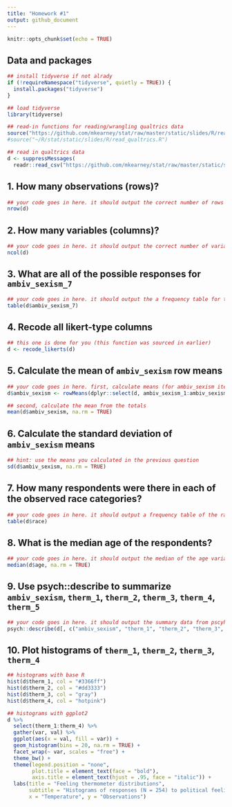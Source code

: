 ```yaml
---
title: "Homework #1"
output: github_document
---
```


```r
knitr::opts_chunk$set(echo = TRUE)
```

## Data and packages

```r
## install tidyverse if not alrady
if (!requireNamespace("tidyverse", quietly = TRUE)) {
  install.packages("tidyverse")
}

## load tidyverse
library(tidyverse)

## read-in functions for reading/wrangling qualtrics data
source("https://github.com/mkearney/stat/raw/master/static/slides/R/read_qualtrics.R")
#source("~/R/stat/static/slides/R/read_qualtrics.R")

## read in qualtrics data
d <- suppressMessages(
  readr::read_csv("https://github.com/mkearney/stat/raw/master/static/slides/data/elect16data2.csv"))
```

## 1. How many observations (rows)?

```r
## your code goes in here. it should output the correct number of rows
nrow(d)
```


## 2. How many variables (columns)?
```r
## your code goes in here. it should output the correct number of variables=
ncol(d)
```


## 3. What are all of the possible responses for `ambiv_sexism_7`

```r
## your code goes in here. it should output the a frequency table for the correct variable
table(d$ambiv_sexism_7)
```


## 4. Recode all likert-type columns

```r
## this one is done for you (this function was sourced in earlier)
d <- recode_likerts(d)
```

## 5. Calculate the mean of `ambiv_sexism` row means

```r
## your code goes in here. first, calculate means (for ambiv_sexism items) for each row
d$ambiv_sexism <- rowMeans(dplyr::select(d, ambiv_sexism_1:ambiv_sexism_22), na.rm = TRUE)

## second, calculate the mean from the totals
mean(d$ambiv_sexism, na.rm = TRUE)
```

## 6. Calculate the standard deviation of `ambiv_sexism` means

```r
## hint: use the means you calculated in the previous question
sd(d$ambiv_sexism, na.rm = TRUE)
```

## 7. How many respondents were there in each of the observed race categories?

```r
## your code goes in here. it should output a frequency table of the race variable
table(d$race)
```

## 8. What is the median age of the respondents?

```r
## your code goes in here. it should output the median of the age variable
median(d$age, na.rm = TRUE)
```

## 9. Use psych::describe to summarize `ambiv_sexism`, `therm_1`, `therm_2`, `therm_3`, `therm_4`, `therm_5`

```r
## your code goes in here. it should output the summary data from pscyh::describe
psych::describe(d[, c("ambiv_sexism", "therm_1", "therm_2", "therm_3", "therm_4", "therm_5")])
```

## 10. Plot histograms of `therm_1`, `therm_2`, `therm_3`, `therm_4`

```r
## histograms with base R
hist(d$therm_1, col = "#3366ff")
hist(d$therm_2, col = "#dd3333")
hist(d$therm_3, col = "gray")
hist(d$therm_4, col = "hotpink")

## histograms with ggplot2
d %>%
  select(therm_1:therm_4) %>%
  gather(var, val) %>%
  ggplot(aes(x = val, fill = var)) +
  geom_histogram(bins = 20, na.rm = TRUE) +
  facet_wrap(~ var, scales = "free") + 
  theme_bw() + 
  theme(legend.position = "none", 
        plot.title = element_text(face = "bold"), 
        axis.title = element_text(hjust = .95, face = "italic")) + 
  labs(title = "Feeling thermometer distributions", 
       subtitle = "Histograms of responses (N = 254) to political feeling thermometers", 
       x = "Temperature", y = "Observations")
```